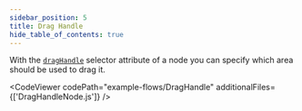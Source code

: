```yaml
---
sidebar_position: 5
title: Drag Handle
hide_table_of_contents: true
---
```



With the [`dragHandle`](/docs/api/nodes/node-options/#options) selector attribute of a node you can specify which area should be used to drag it.

<CodeViewer codePath="example-flows/DragHandle" additionalFiles={['DragHandleNode.js']} />
